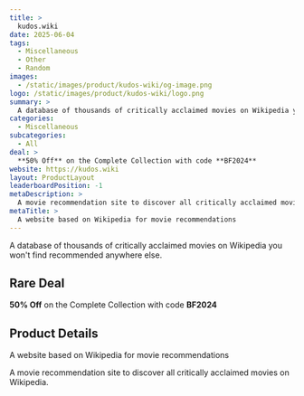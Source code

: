 ```yaml
---
title: >
  kudos.wiki
date: 2025-06-04
tags:
  - Miscellaneous
  - Other
  - Random
images:
  - /static/images/product/kudos-wiki/og-image.png
logo: /static/images/product/kudos-wiki/logo.png
summary: >
  A database of thousands of critically acclaimed movies on Wikipedia you won't find recommended anywhere else.
categories:
  - Miscellaneous
subcategories:
  - All
deal: >
  **50% Off** on the Complete Collection with code **BF2024**
website: https://kudos.wiki
layout: ProductLayout
leaderboardPosition: -1
metaDescription: >
  A movie recommendation site to discover all critically acclaimed movies on Wikipedia.
metaTitle: >
  A website based on Wikipedia for movie recommendations
---
```

A database of thousands of critically acclaimed movies on Wikipedia you won't find recommended anywhere else.

## Rare Deal

**50% Off** on the Complete Collection with code **BF2024**

## Product Details

A website based on Wikipedia for movie recommendations

A movie recommendation site to discover all critically acclaimed movies on Wikipedia.
